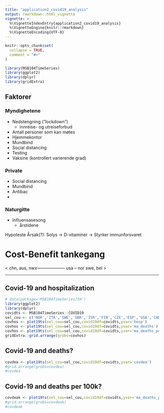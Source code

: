 ```yaml
---
title: "application2_covid19_analysis"
output: rmarkdown::html_vignette
vignette: >
  %\VignetteIndexEntry{application2_covid19_analysis}
  %\VignetteEngine{knitr::rmarkdown}
  %\VignetteEncoding{UTF-8}
---
```


```r
knitr::opts_chunk$set(
  collapse = TRUE,
  comment = "#>"
)
```

```r
library(MSB104TimeSeries)
library(ggplot2)
library(dplyr)
library(gridExtra)
```

## Faktorer
### Myndighetene
- Nedstengning ("lockdown")
  - innreise- og utreiseforbud
- Antall personer som kan møtes
- Hjemmekontor
- Mundbind
- Social distancing
- Testing
- Vaksine (kontrollert varierende grad)

### Private
- Social distancing
- Mundbind
- Antibac
- 

### Naturgitte
- Influensasesong
  - årstidene

Hypoteste Årsak(?):
Solys -> D-vitaminer -> Styrker immunforsvaret




# Cost-Benefit tankegang

< chn, aus, nwx-------------------- usa --      nor         swe, bel >


------------------------------------

## Covid-19 and hospitalization

```r
# data(package='MSB104TimeSeriesJIH')
library(ggplot2)
library(dplyr)
covidts <- MSB104TimeSeries::COVID19
sel_cou <- c('NOR','ITA','SWE','GBR','ISR','FIN','CZE','ESP','USA','CAN','SVK')
covhos <- plot19ts(sel_cou=sel_cou,covid19df=covidts,yvar='hosp')
covhos <- plot19ts(sel_cou=sel_cou,covid19df=covidts,yvar='ma_deaths')
covhos <- plot19ts(sel_cou=sel_cou,covid19df=covidts,yvar='ma_deaths_perc')
gridExtra::grid.arrange(grobs=covhos)
```

## Covid-19 and deaths?

```r
covdea <- plot19ts(sel_cou=sel_cou,covid19df=covidts,yvar='covdea')
#grid.arrange(grobs=covdea)
#covdea
```
## Covid-19 and deaths per 100k?
```r
covdeak <- plot19ts(sel_cou=sel_cou,covid19df=covidts,yvar='ma_deaths_perc')
#grid.arrange(grobs=covdeak)
#covdeak
```

